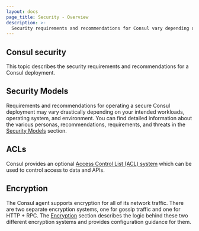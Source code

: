 ```yaml
---
layout: docs
page_title: Security - Overview
description: >-
  Security requirements and recommendations for Consul vary depending on workloads and environments. Learn how ACLs and encryption can protect access to and communication within your datacenter.
---
```


## Consul security

This topic describes the security requirements and recommendations for a Consul deployment.

## Security Models

Requirements and recommendations for operating a secure Consul deployment may vary drastically depending on your
intended workloads, operating system, and environment. You can find detailed information about the various personas,
recommendations, requirements, and threats in the [Security Models](/consul/docs/security/security-models) section.

## ACLs

Consul provides an optional [Access Control List (ACL) system](/consul/docs/security/acl) which can be used to control access
to data and APIs.

## Encryption

The Consul agent supports encryption for all of its network traffic. There are two separate encryption systems, one for gossip
traffic and one for HTTP + RPC. The [Encryption](/consul/docs/security/encryption) section describes the logic behind these two different encryption systems and provides configuration guidance for them. 
